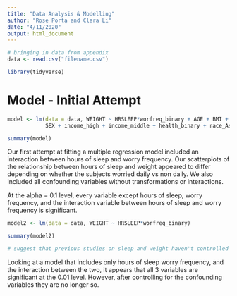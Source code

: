 ```yaml
---
title: "Data Analysis & Modelling"
author: "Rose Porta and Clara Li"
date: "4/11/2020"
output: html_document
---
```


```r
# bringing in data from appendix
data <- read.csv("filename.csv")

library(tidyverse)
```

# Model - Initial Attempt

```r
model <- lm(data = data, WEIGHT ~ HRSLEEP*worfreq_binary + AGE + BMI + activity_score + 
            SEX + income_high + income_middle + health_binary + race_Asian + race_black + race_na)

summary(model)
```

Our first attempt at fitting a multiple regression model included an interaction between hours of sleep and worry frequency. Our scatterplots of the relationship between hours of sleep and weight appeared to differ depending on whether the subjects worried daily vs non daily. We also included all confounding variables without transformations or interactions.

At the alpha = 0.1 level, every variable except hours of sleep, worry frequency, and the interaction variable between hours of sleep and worry frequency is significant.

```r
model2 <- lm(data = data, WEIGHT ~ HRSLEEP*worfreq_binary)

summary(model2)

# suggest that previous studies on sleep and weight haven't controlled enough for confounding variables?
```

Looking at a model that includes only hours of sleep worry frequency, and the interaction between the two, it appears that all 3 variables are significant at the 0.01 level. However, after controlling for the confounding variables they are no longer so.
